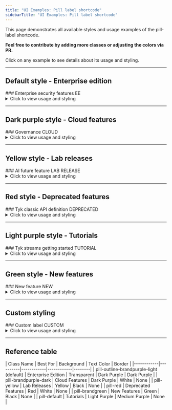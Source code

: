 ```yaml
---
title: "UI Examples: Pill label shortcode"
sidebarTitle: "UI Examples: Pill label shortcode"
---
```


This page demonstrates all available styles and usage examples of the pill-label shortcode.

**Feel free to contribute by adding more classes or adjusting the colors via PR.**

Click on any example to see details about its usage and styling.


---

<h2 id="enterprise-edition">Default style - Enterprise edition</h2>
### Enterprise security features <Badge variant="info">EE</Badge>

<details>
<summary>Click to view usage and styling</summary>

Type: Default Style

Usage: Used for Enterprise Edition features

Class name: `pill-outline-brandpurple-light` (default)

This creates a pill with:
- Transparent background
- Dark purple (#8438fa) border
- Dark purple (#8438fa) text

Example appearance: `[  EE  ]` (outline style with purple text)

Code example:
```
### Enterprise security features {{</* pill-label text="EE" */>}}
```
</details>

---

<h2 id="cloud-features">Dark purple style - Cloud features</h2>
### Governance <Badge variant="info">CLOUD</Badge>

<details>
<summary>Click to view usage and styling</summary>

Type: Dark Purple Style

Usage: Used for Cloud Features

Class name: `pill-brandpurple-dark`

This creates a pill with:
- Dark purple (#8438fa) background
- White text

Example appearance: `[CLOUD]` (solid purple background with white text)

Code example:
```
### Cloud-only feature {{</* pill-label text="CLOUD" class="pill-brandpurple-dark" */>}}
```
</details>

---

<h2 id="lab-releases">Yellow style - Lab releases</h2>
### AI future feature <Badge variant="warning">LAB RELEASE</Badge>

<details>
<summary>Click to view usage and styling</summary>

Type: Yellow Style

Usage: Used for Lab Releases

Class name: `pill-yellow`

This creates a pill with:
- Yellow (#d6b218) background
- Black text

Example appearance: `[LAB RELEASE]` (solid yellow background with black text)

Code example:
```
### Lab feature {{</* pill-label text="LAB RELEASE" class="pill-yellow" */>}}
```
</details>

---

<h2 id="deprecated-features">Red style - Deprecated features</h2>
### Tyk classic API definition <Badge variant="danger">DEPRECATED</Badge>

<details>
<summary>Click to view usage and styling</summary>

Type: Red Style

Usage: Used for Deprecated Features

Class name: `pill-red`

This creates a pill with:
- Red (#ff6c7d) background
- White text

Example appearance: `[DEPRECATED]` (solid red background with white text)

Code example:
```
### Tyk classic API definition {{</* pill-label text="DEPRECATED" class="pill-red" */>}}
```
</details>

---

<h2 id="tutorials">Light purple style - Tutorials</h2>
### Tyk streams getting started <Badge variant="info">TUTORIAL</Badge>

<details>
<summary>Click to view usage and styling</summary>

Type: Light Purple Style

Usage: Used for Tutorials

Class name: `pill-default`

This creates a pill with:
- Light purple (#ededf9) background
- Medium purple (#505071) text

Example appearance: `[TUTORIAL]` (light purple background with dark purple text)

Code example:
```
### Tyk streams getting started {{</* pill-label text="TUTORIAL" class="pill-default" */>}}
```
</details>

---

<h2 id="new-features">Green style - New features</h2>
### New feature <Badge variant="info">NEW</Badge>

<details>
<summary>Click to view usage and styling</summary>

Type: Green Style

Usage: Used for New Features

Class name: `pill-brandgreen`

This creates a pill with:
- Green (#00cdb0) background
- Black text

Example appearance: `[NEW]` (solid green background with black text)

Code example:
```
### New feature {{</* pill-label text="NEW" class="pill-brandgreen" */>}}
```
</details>

---

<h2 id="custom-styling">Custom styling</h2>
### Custom label <Badge variant="info">CUSTOM</Badge>

<details>
<summary>Click to view usage and styling</summary>

Type: Custom Styling

Usage: Used for special cases requiring custom styling

Uses inline `style` attribute instead of class

This creates a pill with custom inline styling - in this case:
- Light gray background
- Dark gray text
- Light gray border

Example appearance: `[CUSTOM]` (custom styling as specified)

Code example:
```
### Custom label {{</* pill-label text="CUSTOM" style="background-color: #f0f0f0; color: #333; border: 1px solid #ccc;" */>}}
```
</details>

---

<h2 id="reference-table">Reference table</h2>
| Class Name | Best For | Background | Text Color | Border |
|------------|----------|------------|------------|--------|
| pill-outline-brandpurple-light (default) | Enterprise Edition | Transparent | Dark Purple | Dark Purple |
| pill-brandpurple-dark | Cloud Features | Dark Purple | White | None |
| pill-yellow | Lab Releases | Yellow | Black | None |
| pill-red | Deprecated Features | Red | White | None |
| pill-brandgreen | New Features | Green | Black | None |
| pill-default | Tutorials | Light Purple | Medium Purple | None |
